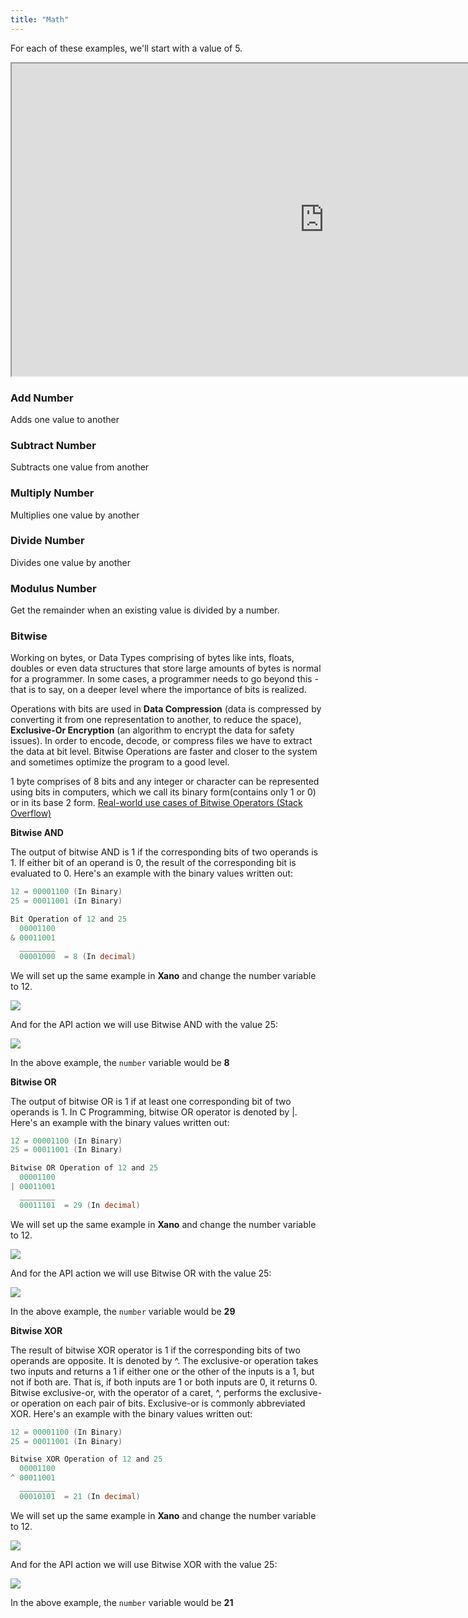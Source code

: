 ```yaml
---
title: "Math"
---
```


For each of these examples, we'll start with a value of 5.

<Frame>
  <iframe src="https://demo.arcade.software/V97HHLB4uaJpfBmFNi2w?embed" title="https://demo.arcade.software/V97HHLB4uaJpfBmFNi2w?embed" allowFullScreen allow="clipboard-write" class="contentkit-webframe" width="1000" height="500"></iframe>
</Frame>

### Add Number

Adds one value to another

### Subtract Number

Subtracts one value from another

### Multiply Number

Multiplies one value by another

### Divide Number

Divides one value by another

### Modulus Number

Get the remainder when an existing value is divided by a number.

### Bitwise

Working on bytes, or Data Types comprising of bytes like ints, floats, doubles or even data structures that store large amounts of bytes is normal for a programmer. In some cases, a programmer needs to go beyond this - that is to say, on a deeper level where the importance of bits is realized.

Operations with bits are used in **Data Compression** (data is compressed by converting it from one representation to another, to reduce the space), **Exclusive-Or Encryption** (an algorithm to encrypt the data for safety issues). In order to encode, decode, or compress files we have to extract the data at bit level. Bitwise Operations are faster and closer to the system and sometimes optimize the program to a good level.

1 byte comprises of 8 bits and any integer or character can be represented using bits in computers, which we call its binary form(contains only 1 or 0) or in its base 2 form. [Real-world use cases of Bitwise Operators (Stack Overflow)](https://stackoverflow.com/questions/2096916/real-world-use-cases-of-bitwise-operators)

**Bitwise AND**

The output of bitwise AND is 1 if the corresponding bits of two operands is 1. If either bit of an operand is 0, the result of the corresponding bit is evaluated to 0. Here's an example with the binary values written out:

```csharp
12 = 00001100 (In Binary)
25 = 00011001 (In Binary)

Bit Operation of 12 and 25
  00001100
& 00011001
  ________
  00001000  = 8 (In decimal)
```

We will set up the same example in **Xano** and change the number variable to 12.

<Frame caption="">
  <img src="/images/e576db9f-image.jpeg" />
</Frame>

And for the API action we will use Bitwise AND with the value 25:

<Frame caption="">
  <img src="/images/fb3ded4a-image.jpeg" />
</Frame>

In the above example, the `number` variable would be **8**

**Bitwise OR**

The output of bitwise OR is 1 if at least one corresponding bit of two operands is 1. In C Programming, bitwise OR operator is denoted by |. Here's an example with the binary values written out:

```csharp
12 = 00001100 (In Binary)
25 = 00011001 (In Binary)

Bitwise OR Operation of 12 and 25
  00001100
| 00011001
  ________
  00011101  = 29 (In decimal)
```

We will set up the same example in **Xano** and change the number variable to 12.

<Frame caption="">
  <img src="/images/e576db9f-image.jpeg" />
</Frame>

And for the API action we will use Bitwise OR with the value 25:

<Frame caption="">
  <img src="/images/4214fb9e-image.jpeg" />
</Frame>

In the above example, the `number` variable would be **29**

**Bitwise XOR**

The result of bitwise XOR operator is 1 if the corresponding bits of two operands are opposite. It is denoted by ^. The exclusive-or operation takes two inputs and returns a 1 if either one or the other of the inputs is a 1, but not if both are. That is, if both inputs are 1 or both inputs are 0, it returns 0. Bitwise exclusive-or, with the operator of a caret, ^, performs the exclusive-or operation on each pair of bits. Exclusive-or is commonly abbreviated XOR. Here's an example with the binary values written out:

```csharp
12 = 00001100 (In Binary)
25 = 00011001 (In Binary)

Bitwise XOR Operation of 12 and 25
  00001100
^ 00011001
  ________
  00010101  = 21 (In decimal)
```

We will set up the same example in **Xano** and change the number variable to 12.

<Frame caption="">
  <img src="/images/e576db9f-image.jpeg" />
</Frame>

And for the API action we will use Bitwise XOR with the value 25:

<Frame caption="">
  <img src="/images/db3d3b28-image.jpeg" />
</Frame>

In the above example, the `number` variable would be **21**


